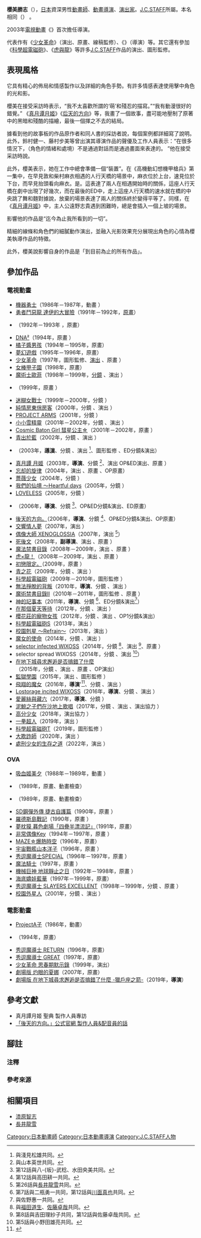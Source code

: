 {{multiple issues|
{{blpsources|time=2016-07-03T08:27:10+00:00}}

{{Notability Unreferenced|time=2016-07-03T08:27:10+00:00}}
{{request translation}}
}}
{{noteTA|G1=Anime}}
{{japanese|japanese=桜美 かつし|kana=さくらび かつし|romaji=Sakurabi Katsushi}}
'''櫻美勝志'''（{{lang-ja|桜美 かつし}}{{bd|||}}），[[日本|日本]]資深男性[[動畫師|動畫師]]、[[動畫|動畫]][[導演|導演]]、[[戲劇|演出家]]。[[J.C.STAFF|J.C.STAFF]]所屬。本名相同（'''{{lang|ja|桜美勝志}}'''）<!--（最新的來源取自於『[[後天的方向|後天的方向。]]』的OP原畫）-->。

2003年[[電視動畫|電視動畫]]《{{link-ja|高機動幻想 ～嶄新之行軍歌～|ガンパレード・マーチ 〜新たなる行軍歌〜}}》首次擔任導演。

代表作有《[[少女革命|少女革命]]》（演出、原畫、線稿監修）、《{{link-ja|甦醒的天空 -RESCUE WINGS-|よみがえる空 -RESCUE WINGS-}}》（導演）等。其它還有參加《[[科學超電磁砲|科學超電磁砲]]》、《[[TIGER×DRAGON！|虎與龍]]》等許多[[J.C.STAFF|J.C.STAFF]]作品的演出、圖形監修。

== 表現風格 ==
它具有精心的佈局和情感製作以及詳細的角色手勢。有許多情感表達使用擊中角色的光和影。

櫻美在接受采訪時表示，“我不太喜歡所謂的‘萌’和殘忍的描寫。”“我有動漫很好的錯覺。” 《[[真月谭月姬|真月谭月姬]]》《[[后天的方向|后天的方向]]》等，我畫了一個故事，盡可能地壓制了原著中的黑暗和殘酷的描繪，最後一個揮之不去的結局。

據看到他的故事板的作品原作者和同人書的採訪者說，每個案例都詳細寫了說明。此外，鈴村健一、藤村步美等曾出演其導演作品的聲優及工作人員表示：“在很多情況下，（角色的情緒和處境）不是通過對話而是通過畫面來表達的。 ”他在接受采訪時說。

此外，櫻美表示，她在工作中總會準備一個“裝置”。在《高機動幻想機甲槍兵》第一集中，在早見敦和柴村麻衣相遇的人行天橋的場景中，麻衣位於上台，速見位於下台，而早見抬頭看向麻衣。是。這表達了兩人在相遇開始時的關係，這座人行天橋在劇中出現了好幾次，而在最後的ED中，走上這座人行天橋的速水就在橋的中央跳了舞和麵對據說，放棄的場景表達了兩人的關係終於變得平等了。同樣，在《[[真月谭月姬|真月谭月姬]]》中，主人公遠野志貴遇到困難時，總是會插入一個上坡的場景。

影響他的作品是“迄今為止我所看到的一切”。

精細的線條和角色們的細膩動作演出，並融入光影效果充分展現出角色的心情為櫻美執導作品的特徵。

此外，櫻美說影響自身的作品是「到目前為止的所有作品」。

== 參加作品 ==
=== 電視動畫 ===
* [[機器勇士|機器勇士]]（1986年－1987年，動畫<!--第7、19、41話-->）
* [[勇者鬥惡龍_達伊的大冒險|勇者鬥惡龍 達伊的大冒險]]（1991年－1992年，[[原畫|原畫]]）
* {{link-ja|太空奧茲的冒險|スペースオズの冒険}}（1992年－1993年 ，原畫）
* [[DNA²|DNA²]]（1994年，原畫<!--第5話-->）
* [[橘子醬男孩|橘子醬男孩]]（1994年－1995年，原畫）
* [[夢幻遊戲|夢幻遊戲]]（1995年－1996年，原畫）
* [[少女革命|少女革命]]（1997年，圖形監修、[[戲劇|演出]]<!--第10、17、20、30、34、37話-->、原畫<!--第10、20、30、37話-->）
* [[女棒甲子園|女棒甲子園]]（1998年，原畫）
* [[魔術士歐菲|魔術士歐菲]]（1998年－1999年，[[分鏡|分鏡]]<!--第3、7、14、17、21話-->、演出<!--第3話-->）
* {{link-ja|天使的呼喚|セラフィムコール}}（1999年，原畫<!--第3話-->）
* [[迷糊女戰士|迷糊女戰士]]（1999年－2000年，分鏡<!--第14、19、24話-->）
* [[純情房東俏房客|純情房東俏房客]]（2000年，分鏡<!--第4、9話-->、演出<!--第9話-->）
* [[ARMS神臂|PROJECT ARMS]]（2001年，分鏡<!--第9話-->）
* [[小小雪精靈|小小雪精靈]]（2001年－2002年，分鏡<!--第15、21話-->、演出<!--第23話-->）
* [[彗星公主_(動畫)|Cosmic Baton Girl 彗星公主☆]]（2001年－2002年，原畫<!--第5話-->）
* [[青出於藍_(漫畫)|青出於藍]]（2002年，分鏡<!--第16、21、23話-->、演出<!--第7、16話-->）
* {{link-ja|高機動幻想 ～嶄新之行軍歌～|ガンパレード・マーチ 〜新たなる行軍歌〜}}（2003年，'''[[導演|導演]]'''、分鏡<!--第1、4、9話-->、演出<!--第12話--><ref group="注">與淺見松雄共同。</ref>、圖形監修<!--第9話-->、ED分鏡&演出）
* [[月姬|真月譚 月姬]]（2003年，'''導演'''、分鏡<!--第1、2、5、6、12話--><ref group="注">與山本英世共同。</ref>、演出<!--第12話-->OP&ED演出、原畫<!--第12話-->）
* [[忘却的旋律|忘却的旋律]]（2004年，演出<!--第6、12話-->、原畫<!--第23、24話-->、OP原畫）
* [[薔薇少女|薔薇少女]]（2004年，分鏡<!--第4話-->）
* [[我們的仙境|我們的仙境 ～Heartful days]]（2005年，分鏡<!--第4話-->）
* [[LOVELESS_(漫畫)|LOVELESS]]（2005年，分鏡<!--第2、5、7、11話-->）
* {{link-ja|甦醒的天空 -RESCUE WINGS-|よみがえる空 -RESCUE WINGS-}}（2006年，'''導演'''、分鏡<!--第1－3、12話--><ref group="注">第12話與八-{坂}-武稔、水田央美共同。</ref>、OP&ED分鏡&演出、ED原畫）
* [[後天的方向|後天的方向。]]（2006年，'''導演'''、分鏡<!--第1、4、12話--><ref group="注">第12話與高田耕一共同。</ref>、OP&ED分鏡&演出、OP原畫）
* [[交響情人夢|交響情人夢]]（2007年，演出<!--第21話-->）
* [[偶像大師_XENOGLOSSIA|偶像大師 XENOGLOSSIA]]（2007年，演出<!--第16、22、26話--><ref group="注">第26話與[[長井龍雪|長井龍雪]]共同。</ref>）
* [[死後文|死後文]]（2008年，'''副導演'''、演出<!--第1、3、8、12、13話-->、原畫<!--第1、3、7、8、12、13話-->）
* [[魔法禁書目錄|魔法禁書目錄]]（2008年－2009年，演出<!--第2、14話-->、原畫<!--第2、20話-->）
* [[TIGER×DRAGON！|虎×龍！]]（2008年－2009年，演出<!--第4、9、16、24話-->、原畫<!--第4、9話-->）
* [[初戀限定。|初戀限定。]]（2009年，原畫<!--第6話-->）
* [[青之花|青之花]]（2009年，分鏡<!--第4話-->、演出<!--第4話-->）
* [[科學超電磁砲|科學超電磁砲]]（2009年－2010年，圖形監修<!--第1話-->）
* [[無法掙脫的背叛|無法掙脫的背叛]]（2010年，'''導演'''、分鏡<!--第1－4、7、24話-->、演出<!--第4、24話-->）
* [[魔法禁書目錄|魔術禁書目錄II]]（2010年－2011年，圖形監修<!--第10、12、16、18話-->、原畫<!--第10話-->）
* [[神的記事本|神的記事本]]（2011年，'''導演'''、分鏡<!--第1、7、9、12話--><ref group="注">第7話與二瓶勇一共同，第12話與[[川面真也|川面真也]]共同。</ref>、ED分鏡&演出<ref group="注">與佐野惠一共同。</ref>）
* [[在那個夏天等待|在那個夏天等待]]（2012年，分鏡<!--第8話-->、演出<!--第4、8話-->）
* [[櫻花莊的寵物女孩|櫻花莊的寵物女孩]]（2012年，分鏡<!--第4話-->、演出<!--第4話-->、OP1分鏡&演出）
* [[科學超電磁砲|科學超電磁砲S]]（2013年，演出<!--第4、8、15、21話-->）
* [[Little_Busters!|校園剋星 ～Refrain～]]（2013年，演出<!--第9話-->）
* [[魔女的使命|魔女的使命]]（2014年，分鏡<!--第9話-->、演出<!--第3、5、9話-->）
* [[selector_infected_WIXOSS|selector infected WIXOSS]]（2014年，分鏡<!--第12話--><ref group="注">與[[福田道生|福田道生]]、[[佐藤卓哉|佐藤卓哉]]共同。</ref>、演出<!--第4、8話--><ref group="注">第8話與吉田理紗子共同，第12話與佐藤卓哉共同。</ref>、原畫<!--第4、8、12話-->）
* selector spread WIXOSS（2014年，分鏡<!--第7話-->、演出<!--第4、5話--><ref group="注">第5話與小野田雄亮共同。</ref>）
* [[在地下城尋求邂逅是否搞錯了什麼|在地下城尋求邂逅是否搞錯了什麼]]（2015年，分鏡<!--第10話-->、演出<!--第3、10話-->、原畫<!--第10話-->、OP演出）
* [[監獄學園|監獄學園]]（2015年，演出<!--第11話-->、圖形監修<!--第6－8、10話-->）
* [[飛翔的魔女|飛翔的魔女]]（2016年，'''導演''''<ref>{{cite web|url=https://anime.eiga.com/program/104674/|title=飛翔的魔女：作品情報|publisher=Anime Hack|accessdate=2020-09-03|language=ja|archive-date=2021-01-16|archive-url=https://web.archive.org/web/20210116175325/https://anime.eiga.com/program/104674/|dead-url=no}}</ref>、分鏡<!--第1、12話-->、演出<!--第1、12話-->）
* [[Lostorage_incited_WIXOSS|Lostorage incited WIXOSS]]（2016年，'''導演'''、分鏡<!--第1話-->、演出<!--第1話-->）
* [[愛麗絲與藏六|愛麗絲與藏六]]（2017年，'''導演'''、分鏡<!--第1話-->）
* [[泥鯨之子們在沙地上歌唱|泥鯨之子們在沙地上歌唱]]（2017年，分鏡<!--第11話-->、演出<!--第8、11話-->、演出協力<!--第7話-->）
* [[高分少女|高分少女]]（2018年，演出協力<!--第8話-->）
* [[一拳超人|一拳超人]]（2019年，演出<!--第23話-->）
* [[科學超電磁砲|科學超電磁砲T]]（2019年，圖形監修<!--第1話-->）
* [[大欺詐師|大欺詐師]]（2020年，演出<!--第10話-->）
* [[處刑少女的生存之道|處刑少女的生存之道]]（2022年，演出<!--第話-->）

=== OVA ===
* [[吸血姬美夕|吸血姬美夕]]（1988年－1989年，動畫<!--第1、3、4話-->） 
* {{link-ja|極黑之翼|極黒の翼バルキサス}}（1989年，原畫、動畫檢查）
* {{link-ja|GALL FORCE 地球章|ガルフォース}}（1989年，原畫、動畫檢查）
* [[SD_GUNDAM外傳|SD鋼彈外傳 捷古自護篇]]（1990年，原畫<!--第4話-->）
* [[羅德斯島戰記|羅德斯島戰記]]（1990年，原畫<!--第5話-->）
* [[夢枕獏|夢枕獏 暮色劇場「四疊半漂流記」]]（1991年，原畫）
* [[非常偶像Key|非常偶像Key]]（1994年－1997年，原畫<!--第3、4、6－10、12話-->）
* [[MAZE☆爆熱時空|MAZE☆爆熱時空]]（1996年，原畫）
* [[宇宙戰艦山本洋子|宇宙戰艦山本洋子]]（1996年，原畫<!--第2話-->）
* [[秀逗魔導士_(動畫)#SLAYERS_SPECIAL|秀逗魔導士SPECIAL]]（1996年－1997年，原畫<!--第1－3話-->）
* [[魔法騎士#OVA|魔法騎士]]（1997年，原畫<!--第1話-->）
* [[機械巨神_地球靜止之日|機械巨神 地球靜止之日]]（1992年－1998年，原畫<!--第7話-->）
* [[海底嬌娃藍華|海底嬌娃藍華]]（1997年－1999年，原畫）
* [[秀逗魔導士_(動畫)#SLAYERS_EXCELLENT|秀逗魔導士 SLAYERS EXCELLENT]]（1998年－1999年，分鏡<!--第2話-->、原畫<!--第1話-->）
* [[校園外星人|校園外星人]]（2001年，分鏡<!--第3話-->、演出<!--第2、3話-->）

=== 電影動畫 ===
* [[ProjectA子|ProjectA子]]（1986年，動畫）
* {{link-ja|黑暗邊緣|ダークサイド・ブルース}}（1994年，原畫）
* [[秀逗魔導士_(動畫)#Slayers_RETURN|秀逗魔導士 RETURN]]（1996年，原畫）
* [[秀逗魔導士_(動畫)#Slayers_GREAT|秀逗魔導士 GREAT]]（1997年，原畫）
* [[少女革命|少女革命 思春期默示錄]]（1999年，演出）
* [[灼眼的夏娜_(動畫)#劇場版|劇場版 灼眼的夏娜]]（2007年，原畫）
* [[在地下城尋求邂逅是否搞錯了什麼|劇場版 在地下城尋求邂逅是否搞錯了什麼 -獵戶座之箭-]]（2019年，'''導演'''）

== 參考文獻 ==
* 真月譚月姬 聖典 製作人員專訪
* [http://www.tbs.co.jp/asatteno/10sccom/sccom.html 「後天的方向。」公式官網 製作人員&配音員的話] {{Wayback|url=http://www.tbs.co.jp/asatteno/10sccom/sccom.html |date=20201001114701 }} {{ja icon}}

== 腳註 ==
=== 注釋 ===
{{reflist|group="注"|30em}}

=== 參考來源 ===
{{reflist}}

== 相關項目 ==
* [[漆原智志|漆原智志]]
* [[長井龍雪|長井龍雪]]

{{櫻美勝志執導作品}}
{{DEFAULTSORT:Sakurabi Katsushi}}
[[Category:日本動畫師|Category:日本動畫師]]
[[Category:日本動畫導演|Category:日本動畫導演]]
[[Category:J.C.STAFF人物|Category:J.C.STAFF人物]]